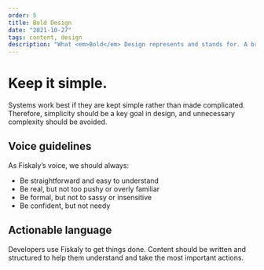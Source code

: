 ```yaml
---
order: 5
title: Bold Design
date: "2021-10-27"
tags: content, design
description: "What <em>Bold</em> Design represents and stands for. A brief explanation."
---
```


# Keep it simple.

Systems work best if they are kept simple rather than made complicated.
Therefore, simplicity should be a key goal in design, and unnecessary complexity
should be avoided.

## Voice guidelines

As Fiskaly’s voice, we should always:

- Be straightforward and easy to understand
- Be real, but not too pushy or overly familiar
- Be formal, but not to sassy or insensitive
- Be confident, but not needy

## Actionable language
Developers use Fiskaly to get things done.
Content should be written and structured to help them understand and
take the most important actions.
